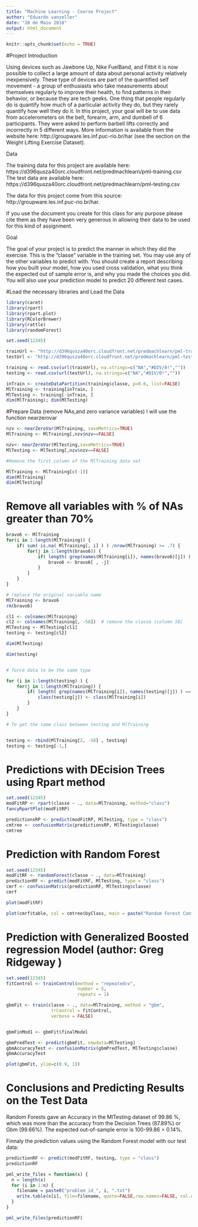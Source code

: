 ---
title: "Machine Learning - Course Project"
author: "Eduardo vanzeller"
date: "28 de Maio 2018"
output: html_document
---

```{r setup, include=FALSE}
knitr::opts_chunk$set(echo = TRUE)
```
#Project Introduction

Using devices such as Jawbone Up, Nike FuelBand, and Fitbit it is now possible to collect a large amount of data about personal activity relatively inexpensively. These type of devices are part of the quantified self movement - a group of enthusiasts who take measurements about themselves regularly to improve their health, to find patterns in their behavior, or because they are tech geeks. One thing that people regularly do is quantify how much of a particular activity they do, but they rarely quantify how well they do it. In this project, your goal will be to use data from accelerometers on the belt, forearm, arm, and dumbell of 6 participants. They were asked to perform barbell lifts correctly and incorrectly in 5 different ways. More information is available from the website here: http://groupware.les.inf.puc-rio.br/har (see the section on the Weight Lifting Exercise Dataset).

Data

The training data for this project are available here: https://d396qusza40orc.cloudfront.net/predmachlearn/pml-training.csv
The test data are available here: https://d396qusza40orc.cloudfront.net/predmachlearn/pml-testing.csv

The data for this project come from this source: http://groupware.les.inf.puc-rio.br/har. 

If you use the document you create for this class for any purpose please cite them as they have been very generous in allowing their data to be used for this kind of assignment.

Goal

The goal of your project is to predict the manner in which they did the exercise. This is the "classe" variable in the training set. You may use any of the other variables to predict with. You should create a report describing how you built your model, how you used cross validation, what you think the expected out of sample error is, and why you made the choices you did. You will also use your prediction model to predict 20 different test cases.

#Load the necessary libraries and Load the Data
```{r}
library(caret)
library(rpart)
library(rpart.plot)
library(RColorBrewer)
library(rattle)
library(randomForest)

set.seed(12345)

trainUrl <- "http://d396qusza40orc.cloudfront.net/predmachlearn/pml-training.csv"
testUrl <- "http://d396qusza40orc.cloudfront.net/predmachlearn/pml-testing.csv"

training <- read.csv(url(trainUrl), na.strings=c("NA","#DIV/0!",""))
testing <- read.csv(url(testUrl), na.strings=c("NA","#DIV/0!",""))

inTrain <- createDataPartition(training$classe, p=0.6, list=FALSE)
MlTraining <- training[inTrain, ]
MlTesting <- training[-inTrain, ]
dim(MlTraining); dim(MlTesting)

```

#Prepare Data (remove NAs,and zero variance variables)
I will use the function nearzerovar

```{r}
nzv <- nearZeroVar(MlTraining, saveMetrics=TRUE)
MlTraining <- MlTraining[,nzv$nzv==FALSE]

nzv<- nearZeroVar(MlTesting,saveMetrics=TRUE)
MlTesting <- MlTesting[,nzv$nzv==FALSE]

#Remove the first column of the MlTraining data set

MlTraining <- MlTraining[c(-1)]
dim(MlTraining)
dim(MlTesting)
```

# Remove all variables with % of NAs greater than 70% 


```{r}
bravo6 <- MlTraining
for(i in 1:length(MlTraining)) {
    if( sum( is.na( MlTraining[, i] ) ) /nrow(MlTraining) >= .7) {
        for(j in 1:length(bravo6)) {
            if( length( grep(names(MlTraining[i]), names(bravo6)[j]) ) == 1)  {
                bravo6 <- bravo6[ , -j]
            }   
        } 
    }
}

# replace the original variable name
MlTraining <- bravo6
rm(bravo6)

cl1 <- colnames(MlTraining)
cl2 <- colnames(MlTraining[, -58])  # remove the classe (column 58)
MlTesting <- MlTesting[cl1]       
testing <- testing[cl2]             

dim(MlTesting)

dim(testing)


# force data to be the same type 

for (i in 1:length(testing) ) {
    for(j in 1:length(MlTraining)) {
        if( length( grep(names(MlTraining[i]), names(testing)[j]) ) == 1)  {
            class(testing[j]) <- class(MlTraining[i])
        }      
    }      
}

# To get the same class between testing and MlTraining


testing <- rbind(MlTraining[2, -58] , testing)
testing <- testing[-1,]
```

# Predictions with DEcision Trees using Rpart method

```{r}

set.seed(12345)
modFitRP <- rpart(classe ~ ., data=MlTraining, method="class")
fancyRpartPlot(modFitRP)

predictionsRP <- predict(modFitRP, MlTesting, type = "class")
cmtree <- confusionMatrix(predictionsRP, MlTesting$classe)
cmtree
```
# Prediction with Random Forest

```{r}

set.seed(12345)
modFitRF <- randomForest(classe ~ ., data=MlTraining)
predictionRF <- predict(modFitRF, MlTesting, type = "class")
cmrf <- confusionMatrix(predictionRF, MlTesting$classe)
cmrf

plot(modFitRF)

plot(cmrf$table, col = cmtree$byClass, main = paste("Random Forest Confusion Matrix: Accuracy =", round(cmrf$overall['Accuracy'], 4)))

```

# Prediction with Generalized Boosted regression Model (author: Greg Ridgeway )


```{r}


set.seed(12345)
fitControl <- trainControl(method = "repeatedcv",
                           number = 5,
                           repeats = 1)

gbmFit <- train(classe ~ ., data=MlTraining, method = "gbm",
                 trControl = fitControl,
                 verbose = FALSE)


gbmFinMod1 <- gbmFit$finalModel

gbmPredTest <- predict(gbmFit, newdata=MlTesting)
gbmAccuracyTest <- confusionMatrix(gbmPredTest, MlTesting$classe)
gbmAccuracyTest

plot(gbmFit, ylim=c(0.9, 1))

```


# Conclusions and Predicting Results on the Test Data

Random Forests gave an Accuracy in the MlTesting dataset of 99.86 %, which was more than the accuracy from the Decision Trees (87.89%)  or Gbm (99.66%). The expected out-of-sample error is 100-99.86 = 0.14%.

Finnaly the prediction values using the Random Forest model with our test data: 
```{r}

predictionRF <- predict(modFitRF, testing, type = "class")
predictionRF

pml_write_files = function(x) {
  n = length(x)
  for (i in 1:n) {
    filename = paste0("problem_id_", i, ".txt")
    write.table(x[i], file=filename, quote=FALSE,row.names=FALSE, col.names=FALSE)
  }
}

pml_write_files(predictionRF)

```









